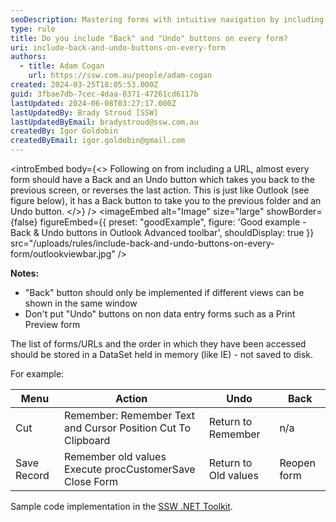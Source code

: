 ```yaml
---
seoDescription: Mastering forms with intuitive navigation by including "Back" and "Undo" buttons to streamline interactions and enhance user experience.
type: rule
title: Do you include "Back" and "Undo" buttons on every form?
uri: include-back-and-undo-buttons-on-every-form
authors:
  - title: Adam Cogan
    url: https://ssw.com.au/people/adam-cogan
created: 2024-03-25T18:05:53.000Z
guid: 3fbae7db-7cec-4daa-8371-47261cd6117b
lastUpdated: 2024-06-08T03:27:17.000Z
lastUpdatedBy: Brady Stroud [SSW]
lastUpdatedByEmail: bradystroud@ssw.com.au
createdBy: Igor Goldobin
createdByEmail: igor.goldobin@gmail.com
---
```


<introEmbed
  body={<>
Following on from including a URL, almost every form should have a Back and an Undo button which takes you back to the previous screen, or reverses the last action. This is just like Outlook (see figure below), it has a Back button to take you to the previous folder and an Undo button.
  </>}
/>
<imageEmbed
  alt="Image"
  size="large"
  showBorder={false}
  figureEmbed={{
    preset: "goodExample",
    figure: 'Good example - Back & Undo buttons in Outlook Advanced toolbar',
    shouldDisplay: true
  }}
  src="/uploads/rules/include-back-and-undo-buttons-on-every-form/outlookviewbar.jpg"
/>

**Notes:**

- "Back" button should only be implemented if different views can be shown in the same window
- Don't put "Undo" buttons on non data entry forms such as a Print Preview form

The list of forms/URLs and the order in which they have been accessed should be stored in a DataSet held in memory (like IE) - not saved to disk.

For example:

| **Menu**    | **Action**                                                       | **Undo**             | **Back**    |
| ----------- | ---------------------------------------------------------------- | -------------------- | ----------- |
| Cut         | Remember: Remember Text and Cursor Position Cut To Clipboard | Return to Remember   | n/a         |
| Save Record | Remember old values Execute procCustomerSave Close Form  | Return to Old values | Reopen form |

Sample code implementation in the [SSW .NET Toolkit](https://ssw.com.au/ssw/NETToolkit).
